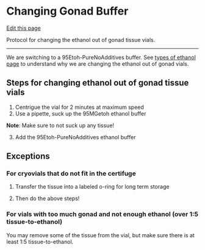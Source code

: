 # Changing Gonad Buffer

[Edit this page](https://github.com/DrK-Lo/lotterhoslabprotocols/edit/main/molecprot_gonad_buffer.qmd)

Protocol for changing the ethanol out of gonad tissue vials.

------------------------------------------------------------------------

We are switching to a 95Etoh-PureNoAdditives buffer.
See [types of ethanol page](https://github.com/DrK-Lo/lotterhoslabprotocols/blob/3689d797871137dc6ae6eedd4959b8365b184d0c/molecprot_etoh) to understand why we are changing the ethanol out of gonad vials.

## Steps for changing ethanol out of gonad tissue vials

1. Centrigue the vial for 2 minutes at maximum speed
2. Use a pipette, suck up the 95MGetoh ethanol buffer

**Note**: Make sure to not suck up any tissue!

3. Add the 95Etoh-PureNoAdditives ethanol buffer

## Exceptions

### For cryovials that do not fit in the certifuge

1. Transfer the tissue into a labeled o-ring for long term storage

2. Then do the above steps!


### For vials with too much gonad and not enough ethanol (over 1:5 tissue-to-ethanol)

You may remove some of the tissue from the vial, but make sure there is at least 1:5 tissue-to-ethanol.
